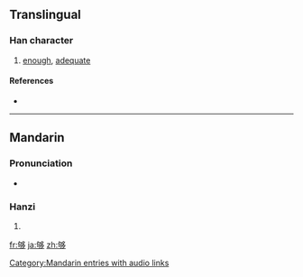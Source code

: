 {{also|夠}}
{{also|gou}}
==Translingual==

===Han character===
{{Han char|rn=36|rad=夕|as=08|sn=11|four=|canj=心口弓戈弓 (PRNIN)}}

# [[enough]], [[adequate]]

====References====
* {{Han ref|kx=0247.090|dkj=05778|dj=0491.110|hdz=20863.190|uh=591F|ud=22815}}

----

==Mandarin==

===Pronunciation===
* {{audio|zh-gòu.ogg|audio}}

===Hanzi===
{{cmn-hanzi|tra=夠|pin=[[gòu]] ([[gou4]])|wg=kou<sup>4</sup>}}

# {{defn|Mandarin}}

[[Category:Mandarin entries with audio links]]

[[fr:够]]
[[ja:够]]
[[zh:够]]